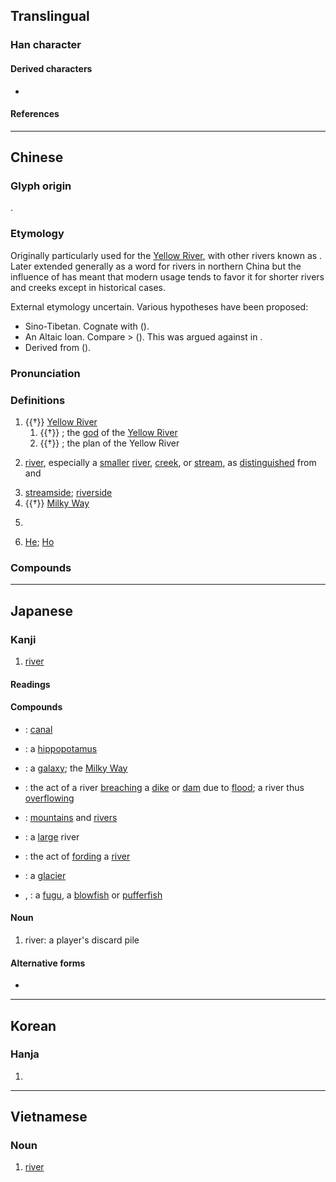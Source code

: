{{character info/new}}
==Translingual==
{{stroke order|strokes=8}}

===Han character===
{{Han char|rn=85|rad=水|as=05|sn=8|four=31120|canj=EMNR|ids=⿰氵可}}

====Derived characters====
* {{l|mul|[[𪷹]], [[菏]]}}

====References====
{{Han ref|kx=0613.090|dkj=17245|dj=1006.080|hdz=31582.030|uh=6CB3}}

----

==Chinese==
{{zh-forms}}

===Glyph origin===
{{Han etyl}}
{{Han compound|水|alt1=氵|可|ls=psc|c1=s|c2=p|t1=water}}.

===Etymology===
Originally particularly used for the [[Yellow River]], with other rivers known as {{och-l|水}}. Later extended generally as a word for rivers in northern China but the influence of {{och-l|江|[[Yangtze]] [[river|River]]; [[river]] in [[southern]] [[China]]}} has meant that modern usage tends to favor it for shorter rivers and creeks except in historical cases.

External etymology uncertain. Various hypotheses have been proposed:
* Sino-Tibetan. Cognate with {{cog|bo|རྒལ||to cross, to traverse}} ({{zh-ref|Coblin, 1986}}).
* An Altaic loan. Compare {{cog|xgn-pro|*gowl||river}} > {{cog|mn|ᠭᠣᠣᠯ||river}} ({{zh-ref|Norman and Mei, 1976}}). This was argued against in {{zh-ref|Zhang (1998)}}.
* Derived from {{och-l|湖|lake}} ({{zh-ref|Matisoff, 1995}}).

===Pronunciation===
{{zh-pron
|m=hé
|m-s=ho2
|dg=хә1
|c=ho4
|c-t=
|g=ho2
|h=pfs=hò
|j=he1
|mb=ǒ̤ 
|md=ò̤
|mn=hô/qz:hô͘
|mn-t=ho5
|w=3hhu
|x=ho2
|mc=y
|oc=y
|ma=y
|cat=n,pn
}}

===Definitions===
{{zh-hanzi}}

# {{†}} [[Yellow River]]
## {{†}} {{lb|zh|Chinese mythology}} {{w|Hebo}}; the [[god]] of the [[Yellow River]]
## {{†}} {{lb|zh|Chinese mythology}} {{w|Yellow River Map|Yellow River's Map}}; the plan of the Yellow River {{gloss|mystic diagram said to have been supernaturally revealed}}
# {{lb|zh|by extension}} [[river]], especially a [[smaller]] [[river]], [[creek]], or [[stream]], as [[distinguish]]ed from {{zh-l|*江}} and {{zh-l|*川}}
#: {{zh-x|河流|river}}
#: {{zh-x|小河|small river, stream}}
# [[streamside]]; [[riverside]]
# {{†}} {{lb|zh|figurative}} [[Milky Way]]
# {{lb|zh|chiefly|Cantonese}} {{zh-short|河粉}}
#: {{zh-x|乾炒牛河{ho4-2}|beef chow fun|C}}
# {{surname|lang=zh|dot=:}} [[He]]; [[Ho]]

===Compounds===
{{zh-der|河流|黄河|淮河|泰晤士河|密西西比河|三比西河|三河|三豕涉河|三豕渡河|亞馬孫河|伊犁河|俟河之清|信口開河|偃鼠飲河|先河|克魯倫河|內河|內流河|兩河流域|冥河|冰河|冰河作用|冰河公園|冰河時期|劍河|加倫河|北戴河|北河|北運河|半壁河山|南運河|印度河|口如懸河|口若懸河|呼蘭河|咫尺山河|喀布爾河|噴赤河|土拉河|基隆河|塔里木河|塞納河|墜入愛河|夏河縣|外流河|多瑙河|大好河山|大河|大河小說|大河文化|大淩河|大清河|大通河|大運河|大陸冰河|天河|天河配|奔井投河|奧得河|威悉河|媯河|子牙河|安陽河|密蘇里河|封河|尼羅河|山河|山河襟帶|巴拉圭河|巴河|布喀河|布格河|帶厲山河|帶河厲山|帶礪山河|帶礪河山|庫爾河|引河|御河|德拉瓦河|恆河|恆河平原|恆河沙數|愛河|憑河暴虎|懸河|懸河注水|懸河注火|懸河瀉水|投河逩井|抱痛西河|拔河|掌上河山|揮劍成河|擔雪填河|擲果河陽|攔河壩|放河燈|斡難河|明河|易北河|星河|星點河魨|昭披耶河|普渡河|暴虎馮河|曳落河|柳河東|柴達木河|桑乾河|梯河|楚河漢界|橘河|次成河|氣吞山河|氣壓山河|氣壯山河|氣壯河山|氣蓋山河|永定河|永浴愛河|江南河|江河日下|江河行地|汾河|沂河|沭河|河不出圖|河亶甲|河伯|河伯使者|河伯娶婦|河伯從事|河內|河務|河北|河北梆子|河南|河南墜子|河南梆子|河卵石|河口|河口港|河右|河圖|河圖洛書|河埠|河堤|河外星系|河套|河套平原|河套文化|河女之章|河山|河山帶礪|河岱|河岸|河嶽|河川|河川襲奪|河工|河市|河床|河底隧道|河廣|河患|河房|河撈|河曲智叟|河朔|河東|河東獅吼|河東獅子|河東集|河柳|河梁|河槽|河汊子|河汾|河汾門下|河沿|河泊所|河洛|河津|河海|河涸海乾|河清|河清海晏|河清難俟|河渠|河源|河溝|河漏|河漢|河漫灘|河潤|河濱|河灘|河燈|河狸|河畔|河神|河綿|河落海乾|河蚌|河蝦|河蟹|河西|河西走廊|河谷|河豚|河貝子|河身|河車|河運|河道|河道整治|河道總督|河邊|河間獻王|河間縣|河防|河陽|河陽衰鬢|河隄|河階|河面|河馬|河魚之患|河魚之疾|河魚腹疾|河鼓|沽河|沿河|波河|波河平原|泥船渡河|洋河|洧河|洪河|洮河|洳河|洵河|洺河|流血成河|海乾河盡|海拉爾河|海晏河清|海河|海沸河翻|涇河|淘河|淡水河|減水河|渡河|渡河香象|渦河|渭河|渭河盆地|渾河|湄公河|湄南河|滁河|滏陽河|滹沱河|漕河|漯河|潁河|潘河陽|濟河焚舟|濰河|瀋河|灃河|灤河|無定河|熱河|熱河省|熱河高原|琿春河|界河|當曲河|痛抱西河|白尼羅河|白河|白河水庫|白河縣|白狼河|白紹拉河|百二山河|睢河|礪山帶河|礪帶山河|秋河|科布多河|秦淮河|窩瓦河|約旦河|紅河|紫河車|絳河|綏芬河|羅亞爾河|肥河|臨河羨魚|色楞格河|苦河|萊因河|葉爾羌河|薩爾河|藍尼羅河|螃蟹過河|血流成河|衛河|表裡山河|被山帶河|襄河|襟山帶河|襲奪河|西河|西河之痛|西河大鼓|西河柳|言若懸河|言類懸河|護城河|負石赴河|賈人渡河|辰河戲|通天河|運河|過河卒子|過河抽板|過河拆橋|遼河|還我河山|邈若山河|鄂畢河|鄂諾河|銀河|銀河倒瀉|銀河座標|銀河清淺|銀河系|錦繡山河|錦繡河山|長河|開河|關河|阿姆河|陰河|隆河|隆河谷地|順口開河|頓河|額濟納河|飲河滿腹|飲馬河|香象渡河|馬士河|馮河|魯爾河|黃河|黃河清|黑河屯|楚瑪爾河|河間|索河|沱沱河|田二河|麻河|新河|南河|河西堡|府河|淅河|蔡河|岑河|詹河|紙廠河|小河口|街河市|南河頭|汊河|小溪河|剅河|董河|小河|河咀|勒拿河|熊河|石梁河|埠河|九渡河|朱河|汴河|兩河|魏河|楊河|陳河|陡河|龔河|戴河|漳河|馬河|夫子河|閻家河|鹽田河|三河口|福田河|雙河|淋山河|上巴河|河堤}}

{{zh-cat|Beginning|Water}}

----

==Japanese==

===Kanji===
{{ja-kanji|grade=5|rs=水05}}

# [[river]]

====Readings====
{{ja-readings
|goon=が
|kanon=か
|kun=かわ-
}}

====Compounds====
{{der-top|Compounds}}
* {{ja-r|運河|うんが}}: [[canal]]
* {{ja-r|河馬|かば}}: a [[hippopotamus]]
* {{ja-r|銀河|ぎんが}}: a [[galaxy]]; the [[Milky Way]]
* {{ja-r|決河|けっか}}: the act of a river [[breach]]ing a [[dike]] or [[dam]] due to [[flood]]; a river thus [[overflow]]ing
* {{ja-r|山河|さんが}}: [[mountain]]s and [[river]]s
{{der-mid}}
* {{ja-r|大河|たいが}}: a [[large]] river
* {{ja-r|渡河|とか}}: the act of [[ford]]ing a [[river]]
* {{ja-r|氷河|ひょうが}}: a [[glacier]]
* {{ja-r|河豚|ふぐ}}, {{ja-r|河豚|かとん}}: a [[fugu]], a [[blowfish]] or [[pufferfish]]
{{der-bottom}}

====Noun====
{{ja-noun|かわ}}

# {{lb|ja|mahjong|sort=かわ}} river: a player's discard pile

====Alternative forms====
* {{l|ja|川}}

----

==Korean==

===Hanja===
{{ko-hanja|hangeul=하}}

# {{defn|lang=ko|sort=水05}}

----

==Vietnamese==

===Noun===
{{vi-hantu|[[hà]]|rs=水05|pos=noun}}

# [[river]]